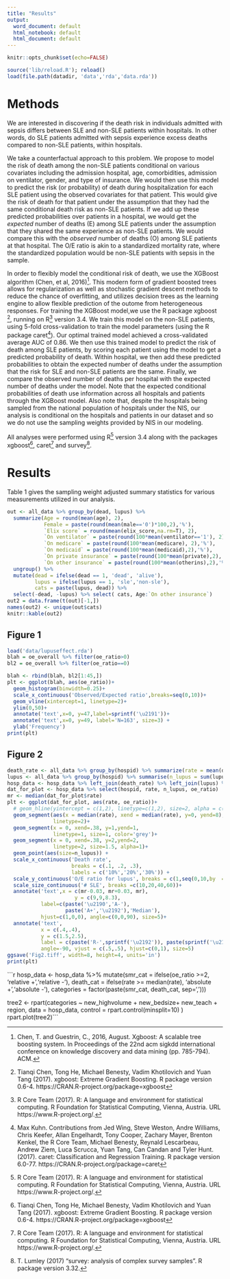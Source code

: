 ```yaml
---
title: "Results"
output:
  word_document: default
  html_notebook: default
  html_document: default
---
```


```r
knitr::opts_chunk$set(echo=FALSE)
```

```r
source('lib/reload.R'); reload()
load(file.path(datadir, 'data','rda','data.rda'))
```

# Methods

We are interested in discovering if the death risk in individuals admitted with sepsis differs between SLE and non-SLE patients within hospitals. In other words, do SLE patients admitted with sepsis experience excess deaths compared to non-SLE patients, within hospitals. 

We take a counterfactual approach to this problem. We propose to model the risk of death among the non-SLE patients conditional on various covariates including the admission hospital, age, comorbidities, admission on ventilator, gender, and type of insurance. We would then use this model to predict the risk (or probability) of death during hospitalization for each SLE patient using the observed covariates for that patient. This would give the risk of death for that patient under the assumption that they had the same conditional death risk as non-SLE patients. If we add up these predicted probabilities over patients in a hospital, we would get the _expected_ number of deaths (E) among SLE patients under the assumption that they shared the same experience as non-SLE patients. We would compare this with the _observed_ number of deaths (O) among SLE patients at that hospital. The O/E ratio is akin to a standardized mortality rate, where the standardized population would be non-SLE patients with sepsis in the sample. 

In order to flexibly model the conditional risk of death, we use the XGBoost algorithm (Chen, et al, 2016)[^1]. This modern form of gradient boosted trees allows for regularization as well as stochastic
gradient descent methods to reduce the chance of overfitting, and utilizes decision trees as the 
learning engine to allow flexible prediction of the outome from heterogeneous responses. For training
the XGBoost model,we use the R package xgboost [^2], running on R[^3] version 3.4. We 
train this model on the non-SLE patients,  using 5-fold cross-validation to train the 
model parameters (using the R package caret[^4]). Our optimal trained model achieved a cross-validated average AUC of 0.86. We then use this trained model to predict the risk of death among SLE patients,
by scoring each patient using the model to get a predicted probability of death. Within hospital, 
we then add these predicted probabilities to obtain the expected number of deaths under the assumption
that the risk for SLE and non-SLE patients are the same. Finally, we compare the observed 
number of deaths per hospital with the expected number of deaths under the model. Note that the
expected conditional probabilities of death use information across all hospitals and patients through the XGBoost model. Also note that, despite the hospitals being sampled from the national 
population of hospitals under the NIS, our analysis is conditional on the hospitals and patients
in our dataset and so we do not use the sampling weights provided by NIS in our modeling. 

All analyses were performed using R[^3] version 3.4 along with the packages xgboost[^2], 
caret[^3] and survey[^5].

[^2]:Tianqi Chen, Tong He, Michael Benesty, Vadim Khotilovich and Yuan
  Tang (2017). xgboost: Extreme Gradient Boosting. R package version
  0.6-4. https://CRAN.R-project.org/package=xgboost
[^3]: R Core Team (2017). R: A language and environment for statistical
  computing. R Foundation for Statistical Computing, Vienna, Austria.
  URL https://www.R-project.org/.
[^4]: Max Kuhn. Contributions from Jed Wing, Steve Weston, Andre
  Williams, Chris Keefer, Allan Engelhardt, Tony Cooper, Zachary
  Mayer, Brenton Kenkel, the R Core Team, Michael Benesty, Reynald
  Lescarbeau, Andrew Ziem, Luca Scrucca, Yuan Tang, Can Candan and
  Tyler Hunt. (2017). caret: Classification and Regression Training.
  R package version 6.0-77. https://CRAN.R-project.org/package=caret
[^5]: T. Lumley (2017) "survey: analysis of complex survey samples". R
  package version 3.32.

# Results

Table 1 gives the sampling weight adjusted summary statistics for various measurements
utilized in our analysis. 
```r
out <- all_data %>% group_by(dead, lupus) %>% 
  summarize(Age = round(mean(age), 2),
            Female = paste(round(mean(male=='0')*100,2),'%'),
            `Elix score` = round(mean(elix_score,na.rm=T), 2),
            `On ventilator` = paste(round(100*mean(ventilator=='1'), 2),'%'),
            `On medicare` = paste(round(100*mean(medicare), 2),'%'),
            `On medicaid` = paste(round(100*mean(medicaid),2),'%'),
            `On private insurance` = paste(round(100*mean(private),2),'%'), 
            `On other insurance` = paste(round(100*mean(otherins),2),'%')) %>% 
  ungroup() %>% 
  mutate(dead = ifelse(dead == 1, 'dead', 'alive'),
         lupus = ifelse(lupus == 1, 'sle','non-sle'),
         cats = paste(lupus, dead)) %>% 
  select(-dead, -lupus) %>% select( cats, Age:`On other insurance`)
out2 = data.frame(t(out)[-1,])
names(out2) <- unique(out$cats)
knitr::kable(out2)

```

## Figure 1

```r
load('data/lupuseffect.rda')
blah = oe_overall %>% filter(oe_ratio>0)
bl2 = oe_overall %>% filter(oe_ratio==0)

blah <- rbind(blah, bl2[1:45,])
plt <- ggplot(blah, aes(oe_ratio))+
  geom_histogram(binwidth=0.25)+
  scale_x_continuous('Observed/Expected ratio',breaks=seq(0,10))+
  geom_vline(xintercept=1, linetype=2)+
  ylim(0,50)+
  annotate('text',x=0, y=47,label=sprintf('\u2191'))+
  annotate('text',x=0, y=49, label='N=163', size=3) + 
  ylab('Frequency')
print(plt)
```

## Figure 2

```r
death_rate <- all_data %>% group_by(hospid) %>% summarize(rate = mean(dead))
lupus <- all_data %>% group_by(hospid) %>% summarise(n_lupus = sum(lupus))
hosp_data <- hosp_data %>% left_join(death_rate) %>% left_join(lupus) %>% left_join(oe_overall)
dat_for_plot <- hosp_data %>% select(hospid, rate, n_lupus, oe_ratio) 
mr <- median(dat_for_plot$rate)
plt <- ggplot(dat_for_plot, aes(rate, oe_ratio))+
  # geom_hline(yintercept = c(1,2), linetype=c(1,2), size=2, alpha = c(0.5,1)) +
  geom_segment(aes(x = median(rate), xend = median(rate), y=0, yend=8),
               linetype=2)+
  geom_segment(x = 0, xend=.38, y=1,yend=1,
               linetype=1, size=1, color='grey')+
  geom_segment(x = 0, xend=.38, y=2,yend=2,
               linetype=2, size=1.5, alpha=1)+
  geom_point(aes(size=n_lupus)) +
  scale_x_continuous('Death rate', 
                     breaks = c(.1, .2, .3),
                     labels = c('10%','20%','30%')) + 
  scale_y_continuous('O/E ratio for lupus', breaks = c(1,seq(0,10,by  =2))) + 
  scale_size_continuous('# SLE', breaks =c(10,20,40,60))+
  annotate('text',x = c(mr-0.03, mr+0.03, mr), 
                      y = c(9,9,8.3),
           label=c(paste('\u2190','A-'),
                   paste('A+','\u2192'),'Median'), 
           hjust=c(1,0,0), angle=c(0,0,90), size=5)+
  annotate('text', 
           x = c(.4,.4),
           y = c(1.5,2.5),
           label = c(paste('R-',sprintf('\u2192')), paste(sprintf('\u2190'),'R+')),
           angle=-90, vjust = c(.5,.5), hjust=c(0,1), size=5)
ggsave('Fig2.tiff', width=8, height=4, units='in')
print(plt)
```


```r
hosp_data <- hosp_data %>% mutate(smr_cat = ifelse(oe_ratio >=2, 'relative +','relative -'),
                                  death_cat = ifelse(rate >= median(rate), 'absolute +','absolute -'),
                                  categories = factor(paste(smr_cat, death_cat, sep=', ')))

tree2 <- rpart(categories ~ new_highvolume + new_bedsize+ new_teach + region,
      data = hosp_data, control = rpart.control(minsplit=10) )
rpart.plot(tree2)```


[^1]: Chen, T. and Guestrin, C., 2016, August. Xgboost: A scalable tree boosting system. In Proceedings of the 22nd acm sigkdd international conference on knowledge discovery and data mining (pp. 785-794). ACM.
